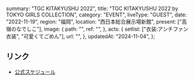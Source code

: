   summary: "TGC KITAKYUSHU 2022",
  title: "TGC KITAKYUSHU 2022 by TOKYO GIRLS COLLECTION",
  category: "EVENT",
  liveType: "GUEST",
  date: "2022-11-19",
  region: "福岡",
  location: "西日本総合展示場新館",
  present: ["高嶺のなでしこ"],
  image: {
    path: "",
    ref: "",
  },
  acts: {
    setlist: ["衣装:アンチファン衣装", "可愛くてごめん"],
    url: "",
  },
  updatedAt: "2024-11-04",
};

## リンク

- [公式スケジュール](https://takanenonadeshiko.jp/?p=546)
